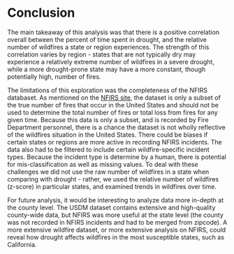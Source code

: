 # Conclusion

The main takeaway of this analysis was that there is a positive correlation overall between the percent of time spent in drought, and the relative number of wildfires a state or region experiences. The strength of this correlation varies by region - states that are not typically dry may experience a relatively extreme number of wildfires in a severe drought, while a more drought-prone state may have a more constant, though potentially high, number of fires.

The limitations of this exploration was the completeness of the NFIRS databaset. As mentioned on the [NFIRS site](https://www.fema.gov/about/openfema/data-sets/fema-usfa-nfirs-annual-data), the dataset is only a subset of the true number of fires that occur in the United States and should not be used to determine the total number of fires or total loss from fires for any given time. Because this data is only a subset, and is recorded by Fire Department personnel, there is a chance the dataset is not wholly reflective of the wildfires situation in the United States. There could be biases if certain states or regions are more active in recording NFIRS incidents. The data also had to be filtered to include certain wildfire-specific incident types. Because the incident type is determine by a human, there is potential for mis-classification as well as missing values. To deal with these challenges we did not use the raw number of wildfires in a state when comparing with drought - rather, we used the relative number of wildfires (z-score) in particular states, and examined trends in wildfires over time. 

For future analysis, it would be interesting to analyze data more in-depth at the county level. The USDM dataset contains extensive and high-quality county-wide data, but NFIRS was more useful at the state level (the county was not recorded in NFIRS incidents and had to be merged from zipcode). A more extensive wildfire dataset, or more extensive analysis on NFIRS, could reveal how drought affects wildfires in the most susceptible states, such as California.
